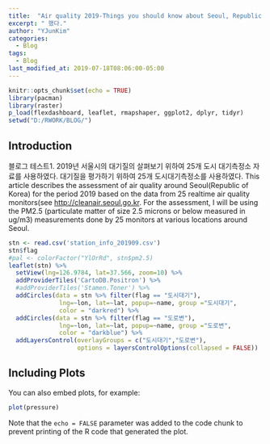 ---
title:  "Air quality 2019-Things you should know about Seoul, Republic of Korea"
excerpt: " 했다."
author: "YJunKim"
categories:
  - Blog
tags:
  - Blog
last_modified_at: 2019-07-18T08:06:00-05:00
---

```{r setup, include=FALSE}
knitr::opts_chunk$set(echo = TRUE)
library(pacman)
library(raster)
p_load(flexdashboard, leaflet, rmapshaper, ggplot2, dplyr, tidyr)
setwd("D:/RWORK/BLOG/")
```

## Introduction
블로그 테스트1. 2019년 서울시의 대기질의 살펴보기 위하여 25개 도시 대기측정소 자료를 사용하였다. 대기질을 평가하기 위하여 25개 도시대기측정소를 사용하였다.
This article describes the assessment of air quality around Seoul(Republic of Korea) for the period 2019 based on the data from 25 realtime air quality monitors(see <http://cleanair.seoul.go.kr>. For the assessment, I will be using the PM2.5 (particulate matter of size 2.5 microns or below measured in ug/m3) measurements done by 25 monitors at various locations around Seoul.


```{r cars, echo=FALSE}
stn <- read.csv('station_info_201909.csv')
stn$flag
#pal <- colorFactor("YlOrRd", stn$pm2.5)
leaflet(stn) %>%
  setView(lng=126.9784, lat=37.566, zoom=10) %>%
  addProviderTiles('CartoDB.Positron') %>%
  #addProviderTiles('Stamen.Toner') %>%
  addCircles(data = stn %>% filter(flag == "도시대기"),
              lng=~lon, lat=~lat, popup=~name, group ="도시대기",
              color = "darkred") %>%
  addCircles(data = stn %>% filter(flag == "도로변"),
              lng=~lon, lat=~lat, popup=~name, group ="도로변",
              color = "darkblue") %>%
  addLayersControl(overlayGroups = c("도시대기","도로변"),
                   options = layersControlOptions(collapsed = FALSE))
```

## Including Plots

You can also embed plots, for example:

```{r pressure, echo=FALSE}
plot(pressure)
```

Note that the `echo = FALSE` parameter was added to the code chunk to prevent printing of the R code that generated the plot.
